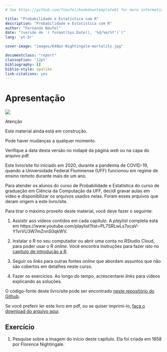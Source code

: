 ```yaml
--- 
# See https://github.com/fnaufel/bookdowntemplate01 for more information.

title: "Probabilidade e Estatística com R"
description: "Probabilidade e Estatística com R"
author: "Fernando Náufel"
date: "(versão de `r format(Sys.Date(), '%d/%m/%Y')`)"
lang: 'pt-br'

cover-image: "images/640px-Nightingale-mortality.jpg"

documentclass: "report"
classoption: '12pt'
bibliography: []
biblio-style: apalike
link-citations: yes
---
```


# Apresentação {- #apresentacao}

![](images/640px-Nightingale-mortality.jpg){.center}

::: {.rmdcaution}

[Atenção]{.hl}

Este material ainda está em construção.

Pode haver mudanças a qualquer momento.

Verifique a data desta versão no rodapé da página *web* ou na capa do arquivo pdf.

:::

Este livro/site foi iniciado em 2020, durante a pandemia de COVID-19, quando a Universidade Federal Fluminense (UFF) funcionou em regime de ensino remoto durante mais de um ano. 

Para atender os alunos do curso de Probabilidade e Estatística do curso de graduação em Ciência da Computação da UFF, decidi gravar aulas em vídeo e disponibilizar os arquivos usados nelas. Foram esses arquivos que deram origem a este livro/site.

Para tirar o máximo proveito deste material, você deve fazer o seguinte:

1. Assistir aos vídeos contidos em cada capítulo. A *playlist* completa está em https://www.youtube.com/playlist?list=PL7SRLwLs7ocaV-Y1vrVU3W7mZnnS0qkWV.

1. Instalar o R no seu computador ou abrir uma conta no RStudio Cloud, para poder usar o R *online*. Você encontra instruções para fazer isto no [capítulo de introdução a R](#rintro).

1. Seguir os *links* para outras fontes *online* que abordam assuntos que não são cobertos em detalhes neste curso.

1. Fazer os exercícios. Ao longo do tempo, acrescentarei *links* para vídeos explicando as soluções.

O código-fonte deste livro/site pode ser encontrado [neste repositório do Github](https://github.com/fnaufel/probestr).

Se você preferir ler este livro em pdf, ou se quiser imprimi-lo, [faça o download do arquivo aqui](https://github.com/fnaufel/probestr/blob/master/docs/probestr.pdf).


## Exercício {-}

1. Pesquise sobre a imagem do início deste capítulo. Ela foi criada em 1858 por Florence Nightingale.

